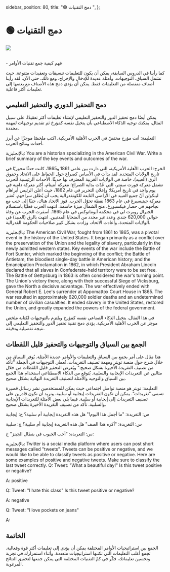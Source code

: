   sidebar_position: 80,
  title: "🟢 دمج التقنيات ",
};

# 🟢 دمج التقنيات 

<div style={{ textAlign: "center" }}>
  <Image
    src={"/docs/assets/basics/combined_prompt.svg"}
    width={634}
    height={878}
    style={{
      width: "100%",
      height: "300px",
      verticalAlign: "top",
      margin: "auto",
    }}
  />
</div>
<br />

<Takeaways>- فهم كيفية جمع تقنيات الأوامر </Takeaways>

كما رأينا في الدروس السابقة، يمكن أن يكون للتعليمات تنسيقات وتعقيدات متنوعة. حيث تشمل السياق، التوجيهات، وأمثلة عديدة للإدخال والإخراج. ومع ذلك، حتى الآن، لقد رأينا أصناف منفصلة من التعليمات فقط. يمكن أن يؤدي دمج هذه الأصناف مع بعضها إلى تعليمات أكثر فاعلية.

## دمج التحفيز الدوري والتحفيز التعليمي
يمكن أيضًا دمج تحفيز الدور والتحفيز التعليمي لإنشاء تعليمات أكثر تعقيدًا. على سبيل المثال، يمكنك توجيه الذكاء الاصطناعي بأن يتخيل نفسه كمؤرخ ثم تقديم توجيهات لمهمة محددة.

التعليمة:
<AIOutput>
أنت مؤرخ مختصّ في الحرب الأهلية الأمريكية. اكتب ملخصًا موجزًا عن أبرز أحداث ونتائج الحرب. 
</AIOutput>

بالإنجليزية:
<AIOutput>
You are a historian specializing in the American Civil War. Write a brief summary of the key events and outcomes of the war.
</AIOutput>

الخرج:
<AIOutput>
الحرب الأهلية الأمريكية، التي دارت بين عامي 1861 و1865، كانت حدثًا محوريًا في تاريخ الولايات المتحدة. لقد بدأت في الأساس كصراع حول الحفاظ على الاتحاد وحقوق الرق (العبيد)، خاصة في الولايات الغربية المعترف بها حديثًا.
الأحداث الرئيسية للحرب تشمل معركة فورت سمتر، التي عُدّت بداية الصراع؛ معركة أنتيتام، أكثر معركة دامية في يوم واحد في تاريخ أمريكا؛ وإعلان التحرير في عام 1862، حيث أعلن الرئيس أبراهام لينكولن أنّ جميع العبيد في الأراضي التابعة للكونفدرالية يجب أن يُطلق سراحهم.
تُعتبر معركة جيتيسبرغ في عام 1863 نقطة تحوّل الحرب. فوز الاتحاد هناك، جنبًا إلى جنب مع نجاحهم في حصار فيكسبورغ، منح الشمال ميزة حاسمة. انتهت الحرب فعليًا باستسلام الجنرال روبرت لي في محكمة أبوماتوكس في عام 1865.
أسفرت الحرب عن وفاة حوالي 620,000 جندي وعدد غير محدد من الضحايا المدنيين. انتهت بالرق (العبيد) في الولايات المتحدة، وأعادت الاتحاد، وزادت بشكل كبير صلاحيات الحكومة الفدرالية.
</AIOutput>

بالإنجليزية:
<AIOutput>
The American Civil War, fought from 1861 to 1865, was a pivotal event in the history of the United States. It began primarily as a conflict over the preservation of the Union and the legality of slavery, particularly in the newly admitted western states.
Key events of the war include the Battle of Fort Sumter, which marked the beginning of the conflict; the Battle of Antietam, the bloodiest single-day battle in American history; and the Emancipation Proclamation in 1862, in which President Abraham Lincoln declared that all slaves in Confederate-held territory were to be set free.
The Battle of Gettysburg in 1863 is often considered the war's turning point. The Union's victory there, along with their successful Siege of Vicksburg, gave the North a decisive advantage. The war effectively ended with General Robert E. Lee's surrender at Appomattox Court House in 1865.
The war resulted in approximately 620,000 soldier deaths and an undetermined number of civilian casualties. It ended slavery in the United States, restored the Union, and greatly expanded the powers of the federal government.
</AIOutput>

في هذا المثال، يتخيل الذكاء الصناعي نفسه كمؤرخ ويلتزم بالتوجيهات لكتابة ملخص موجز عن الحرب الأهلية الأمريكية. يؤدي دمج تقنية تحفيز الدور والتحفيز التعليمي إلى نتيجة تفصيلية ودقيقة.

## الجمع بين السياق والتوجيهات والتحفيز قليل اللقطات

هذا مثال على أمر يجمع بين السياق والتعليمات والأوامر عديدة الأمثلة. يُوفر السياق من خلال شرح حول منصة تويتر ومهمة تصنيف التغريدات. تُعطى التوجيهات في الجملة "تأكد من تصنيف التغريدة الأخيرة بشكل صحيح." ويُعرض التحفيز قليل اللقطات من خلال مثالين عن التغريدات الإيجابية والسلبية. يُتوقع من الذكاء الاصطناعي استخدام هذا الجمع بين السياق والتوجيه والأمثلة لتصنيف التغريدة النهائية بشكل صحيح.

التعليمة:
<AIOutput>
تويتر هو منصة تواصل اجتماعي حيث يمكن للمستخدمين نشر رسائل قصيرة تسمى "تغريدات". يمكن أن تكون التغريدات إيجابية أو سلبية، ونريد أن نكون قادرين على تصنيف التغريدات إلى إيجابية أو سلبية. فيما يلي بعض الأمثلة للتغريدات الإيجابية والسلبية. تأكد من تصنيف التغريدة الأخيرة بشكل صحيح.

س: التغريدة: "ما أجمل هذا اليوم!"
هل هذه التغريدة إيجابية أم سلبية؟
ج: إيجابية

س: التغريدة: "أكره هذا الصف"
هل هذه التغريدة إيجابية أم سلبية؟
ج: سلبية

س: التغريدة: "أحب الجيوب في بنطال الجينز"
ج:
</AIOutput>

بالإنجليزية:
<AIOutput>
Twitter is a social media platform where users can post short messages called "tweets". Tweets can be positive or negative, and we would like to be able to classify tweets as positive or negative. Here are some examples of positive and negative tweets. Make sure to classify the last tweet correctly. 
Q: Tweet: "What a beautiful day!"
Is this tweet positive or negative?

A: positive

Q: Tweet: "I hate this class"
Is this tweet positive or negative?

A: negative

Q: Tweet: "I love pockets on jeans"

A:

</AIOutput>

## الخاتمة
الجمع بين استراتيجيات الأوامر المختلفة يمكن أن يؤدي إلى تعليمات أكثر قوة وفعالية. تجمع أغلب التعليمات التي تكتبها استراتيجيات متعددة. وأثناء استمرارك في تجربة وتحسين تعليماتك، فكّر في كمّ التقنيات المختلفة التي يمكن جمعها لتحقيق النتائج المرغوبة.

